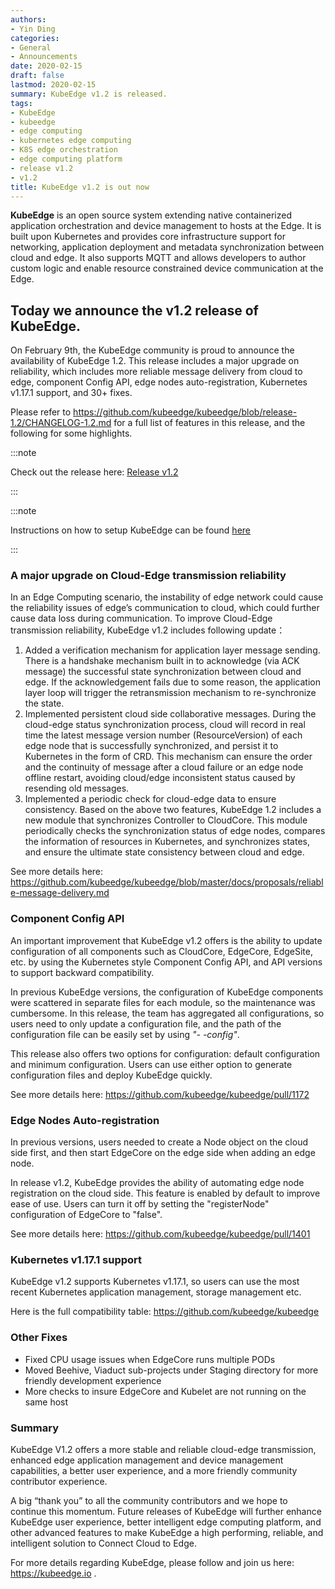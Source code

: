 ```yaml
---
authors:
- Yin Ding
categories:
- General
- Announcements
date: 2020-02-15
draft: false
lastmod: 2020-02-15
summary: KubeEdge v1.2 is released.
tags:
- KubeEdge
- kubeedge
- edge computing
- kubernetes edge computing
- K8S edge orchestration
- edge computing platform
- release v1.2
- v1.2
title: KubeEdge v1.2 is out now
---
```

**KubeEdge** is an open source system extending native containerized application orchestration and device management to hosts at the Edge. It is built upon Kubernetes and provides core infrastructure support for networking, application deployment and metadata synchronization between cloud and edge. It also supports MQTT and allows developers to author custom logic and enable resource constrained device communication at the Edge.  

## **Today we announce the v1.2 release of KubeEdge.**


On February 9th, the KubeEdge community is proud to announce the availability of KubeEdge 1.2. This release includes a major upgrade on reliability, which includes more reliable message delivery from cloud to edge, component Config API, edge nodes auto-registration, Kubernetes v1.17.1 support, and 30+ fixes.

<!--truncate-->

Please refer to https://github.com/kubeedge/kubeedge/blob/release-1.2/CHANGELOG-1.2.md for a full list of features in this release, and the following for some highlights.

:::note

Check out the release here:  [Release v1.2](https://github.com/kubeedge/kubeedge/releases/tag/v1.2.0)  

:::

:::note

Instructions on how to setup KubeEdge can be found [here](https://github.com/kubeedge/kubeedge#usage)  

:::

### A major upgrade on Cloud-Edge transmission reliability

In an Edge Computing scenario, the instability of edge network could cause the reliability issues of edge’s communication to cloud, which could further cause data loss during communication. To improve Cloud-Edge transmission reliability, KubeEdge v1.2 includes following update：

1. Added a verification mechanism for application layer message sending. There is a handshake mechanism built in to acknowledge (via ACK message) the successful state synchronization between cloud and edge. If the acknowledgement fails due to some reason, the application layer loop will trigger the retransmission mechanism to re-synchronize the state.
2. Implemented persistent cloud side collaborative messages. During the cloud-edge status synchronization process, cloud will record in real time the latest message version number (ResourceVersion) of each edge node that is successfully synchronized, and persist it to Kubernetes in the form of CRD. This mechanism can ensure the order and the continuity of message after a cloud failure or an edge node offline restart, avoiding cloud/edge inconsistent status caused by resending old messages.
3. Implemented a periodic check for cloud-edge data to ensure consistency. Based on the above two features, KubeEdge 1.2 includes a new module that synchronizes Controller to CloudCore. This module periodically checks the synchronization status of edge nodes, compares the information of resources in Kubernetes, and synchronizes states, and ensure the ultimate state consistency between cloud and edge. 

See more details here:
https://github.com/kubeedge/kubeedge/blob/master/docs/proposals/reliable-message-delivery.md

### Component Config API

An important improvement that KubeEdge v1.2 offers is the ability to update configuration of all components such as CloudCore, EdgeCore, EdgeSite, etc. by using the Kubernetes style Component Config API, and API versions to support backward compatibility.

In previous KubeEdge versions, the configuration of KubeEdge components were scattered in separate files for each module, so the maintenance was cumbersome. In this release, the team has aggregated all configurations, so users need to only update a configuration file, and the path of the configuration file can be easily set by using *"- -config"*.

This release also offers two options for configuration: default configuration and minimum configuration. Users can use either option to generate configuration files and deploy KubeEdge quickly. 

See more details here: https://github.com/kubeedge/kubeedge/pull/1172

### Edge Nodes Auto-registration

In previous versions, users needed to create a Node object on the cloud side first, and then start EdgeCore on the edge side when adding an edge node.

In release v1.2, KubeEdge provides the ability of automating edge node registration on the cloud side. This feature is enabled by default to improve ease of use. Users can turn it off by setting the "registerNode" configuration of EdgeCore to "false".

See more details here: https://github.com/kubeedge/kubeedge/pull/1401


### Kubernetes v1.17.1 support

KubeEdge v1.2 supports Kubernetes v1.17.1, so users can use the most recent Kubernetes application management, storage management etc.

Here is the full compatibility table: https://github.com/kubeedge/kubeedge

### Other Fixes

- Fixed CPU usage issues when EdgeCore runs multiple PODs
- Moved Beehive, Viaduct sub-projects under Staging directory for more friendly development experience
- More checks to insure EdgeCore and Kubelet are not running on the same host

### Summary

KubeEdge V1.2 offers a more stable and reliable cloud-edge transmission, enhanced edge application management and device management capabilities, a better user experience, and a more friendly community contributor experience. 

A big “thank you” to all the community contributors and we hope to continue this momentum.  Future releases of KubeEdge will further enhance KubeEdge user experience, better intelligent edge computing platform, and other advanced features to make KubeEdge a high performing, reliable, and intelligent solution to Connect Cloud to Edge.  
 
For more details regarding KubeEdge, please follow and join us here: https://kubeedge.io .
